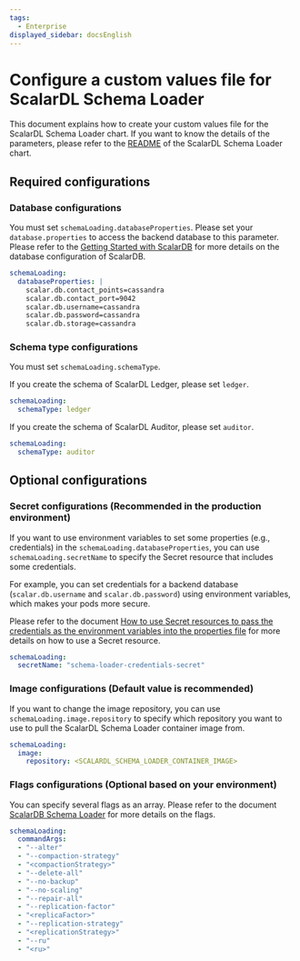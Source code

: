 ```yaml
---
tags:
  - Enterprise
displayed_sidebar: docsEnglish
---
```


# Configure a custom values file for ScalarDL Schema Loader

This document explains how to create your custom values file for the ScalarDL Schema Loader chart. If you want to know the details of the parameters, please refer to the [README](https://github.com/scalar-labs/helm-charts/blob/main/charts/schema-loading/README.md) of the ScalarDL Schema Loader chart.

## Required configurations

### Database configurations

You must set `schemaLoading.databaseProperties`. Please set your `database.properties` to access the backend database to this parameter. Please refer to the [Getting Started with ScalarDB](https://scalardb.scalar-labs.com/docs/latest/getting-started-with-scalardb) for more details on the database configuration of ScalarDB.

```yaml
schemaLoading:
  databaseProperties: |
    scalar.db.contact_points=cassandra
    scalar.db.contact_port=9042
    scalar.db.username=cassandra
    scalar.db.password=cassandra
    scalar.db.storage=cassandra
```

### Schema type configurations

You must set `schemaLoading.schemaType`.

If you create the schema of ScalarDL Ledger, please set `ledger`.

```yaml
schemaLoading:
  schemaType: ledger
```

If you create the schema of ScalarDL Auditor, please set `auditor`.

```yaml
schemaLoading:
  schemaType: auditor
```

## Optional configurations

### Secret configurations (Recommended in the production environment)

If you want to use environment variables to set some properties (e.g., credentials) in the `schemaLoading.databaseProperties`, you can use `schemaLoading.secretName` to specify the Secret resource that includes some credentials.

For example, you can set credentials for a backend database (`scalar.db.username` and `scalar.db.password`) using environment variables, which makes your pods more secure.

Please refer to the document [How to use Secret resources to pass the credentials as the environment variables into the properties file](use-secret-for-credentials.mdx) for more details on how to use a Secret resource.

```yaml
schemaLoading:
  secretName: "schema-loader-credentials-secret"
```

### Image configurations (Default value is recommended)

If you want to change the image repository, you can use `schemaLoading.image.repository` to specify which repository you want to use to pull the ScalarDL Schema Loader container image from.

```yaml
schemaLoading:
  image:
    repository: <SCALARDL_SCHEMA_LOADER_CONTAINER_IMAGE>
```

### Flags configurations (Optional based on your environment)

You can specify several flags as an array. Please refer to the document [ScalarDB Schema Loader](https://scalardb.scalar-labs.com/docs/latest/schema-loader) for more details on the flags.

```yaml
schemaLoading:
  commandArgs:
  - "--alter"
  - "--compaction-strategy"
  - "<compactionStrategy>"
  - "--delete-all"
  - "--no-backup"
  - "--no-scaling"
  - "--repair-all"
  - "--replication-factor"
  - "<replicaFactor>"
  - "--replication-strategy"
  - "<replicationStrategy>"
  - "--ru"
  - "<ru>"
```
